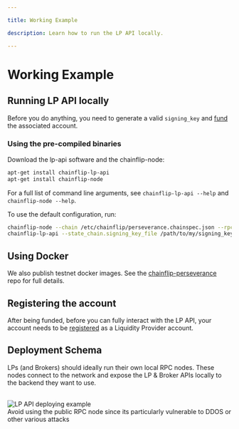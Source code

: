 ```yaml
---

title: Working Example

description: Learn how to run the LP API locally.

---
```



# Working Example

## Running LP API locally

Before you do anything, you need to generate a valid `signing_key` and [fund](/perseverance/funding/funding-and-bidding) the associated account.

### Using the pre-compiled binaries

Download the lp-api software and the chainflip-node:

```bash copy
apt-get install chainflip-lp-api
apt-get install chainflip-node
```

For a full list of command line arguments, see `chainflip-lp-api --help` and `chainflip-node --help`.

To use the default configuration, run:

```bash copy
chainflip-node --chain /etc/chainflip/perseverance.chainspec.json --rpc-methods=unsafe
chainflip-lp-api --state_chain.signing_key_file /path/to/my/signing_key_file
```

## Using Docker

We also publish testnet docker images. See the [chainflip-perseverance](https://github.com/chainflip-io/chainflip-perseverance) repo for full details.

## Registering the account

After being funded, before you can fully interact with the LP API, your account needs to be [registered](lp-api#lp_register_account) as a Liquidity Provider account.

## Deployment Schema

LPs (and Brokers) should ideally run their own local RPC nodes. These nodes connect to the network and expose the LP & Broker APIs locally to the backend they want to use.

<br />
<img src="/integration/image.png" alt="LP API deploying example" />
<br />

<Callout type="warning">
  Avoid using the public RPC node since its particularly vulnerable to DDOS or
  other various attacks
</Callout>
